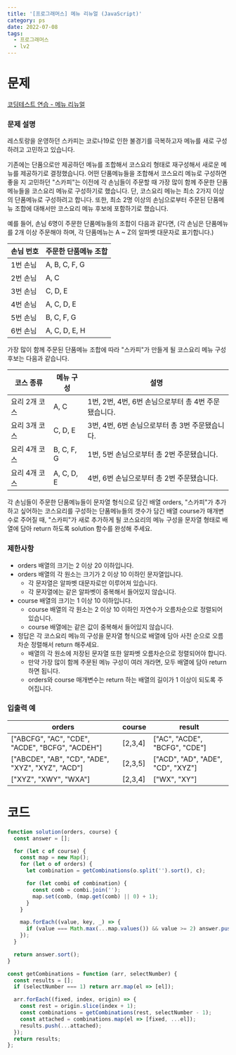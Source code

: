 ```yaml
---
title: '[프로그래머스] 메뉴 리뉴얼 (JavaScript)'
category: ps
date: 2022-07-08
tags:
  - 프로그래머스
  - lv2
---
```


# 문제

[코딩테스트 연습 - 메뉴 리뉴얼](https://school.programmers.co.kr/learn/courses/30/lessons/72411)

### 문제 설명

레스토랑을 운영하던 스카피는 코로나19로 인한 불경기를 극복하고자 메뉴를 새로 구성하려고 고민하고 있습니다.

기존에는 단품으로만 제공하던 메뉴를 조합해서 코스요리 형태로 재구성해서 새로운 메뉴를 제공하기로 결정했습니다. 어떤 단품메뉴들을 조합해서 코스요리 메뉴로 구성하면 좋을 지 고민하던 "스카피"는 이전에 각 손님들이 주문할 때 가장 많이 함께 주문한 단품메뉴들을 코스요리 메뉴로 구성하기로 했습니다.
단, 코스요리 메뉴는 최소 2가지 이상의 단품메뉴로 구성하려고 합니다. 또한, 최소 2명 이상의 손님으로부터 주문된 단품메뉴 조합에 대해서만 코스요리 메뉴 후보에 포함하기로 했습니다.

예를 들어, 손님 6명이 주문한 단품메뉴들의 조합이 다음과 같다면,
(각 손님은 단품메뉴를 2개 이상 주문해야 하며, 각 단품메뉴는 A ~ Z의 알파벳 대문자로 표기합니다.)

| 손님 번호 | 주문한 단품메뉴 조합 |
| --------- | -------------------- |
| 1번 손님  | A, B, C, F, G        |
| 2번 손님  | A, C                 |
| 3번 손님  | C, D, E              |
| 4번 손님  | A, C, D, E           |
| 5번 손님  | B, C, F, G           |
| 6번 손님  | A, C, D, E, H        |

가장 많이 함께 주문된 단품메뉴 조합에 따라 "스카피"가 만들게 될 코스요리 메뉴 구성 후보는 다음과 같습니다.

| 코스 종류     | 메뉴 구성  | 설명                                                 |
| ------------- | ---------- | ---------------------------------------------------- |
| 요리 2개 코스 | A, C       | 1번, 2번, 4번, 6번 손님으로부터 총 4번 주문됐습니다. |
| 요리 3개 코스 | C, D, E    | 3번, 4번, 6번 손님으로부터 총 3번 주문됐습니다.      |
| 요리 4개 코스 | B, C, F, G | 1번, 5번 손님으로부터 총 2번 주문됐습니다.           |
| 요리 4개 코스 | A, C, D, E | 4번, 6번 손님으로부터 총 2번 주문됐습니다.           |

각 손님들이 주문한 단품메뉴들이 문자열 형식으로 담긴 배열 orders, "스카피"가 추가하고 싶어하는 코스요리를 구성하는 단품메뉴들의 갯수가 담긴 배열 course가 매개변수로 주어질 때, "스카피"가 새로 추가하게 될 코스요리의 메뉴 구성을 문자열 형태로 배열에 담아 return 하도록 solution 함수를 완성해 주세요.

### 제한사항

- orders 배열의 크기는 2 이상 20 이하입니다.
- orders 배열의 각 원소는 크기가 2 이상 10 이하인 문자열입니다.
  - 각 문자열은 알파벳 대문자로만 이루어져 있습니다.
  - 각 문자열에는 같은 알파벳이 중복해서 들어있지 않습니다.
- course 배열의 크기는 1 이상 10 이하입니다.
  - course 배열의 각 원소는 2 이상 10 이하인 자연수가 오름차순으로 정렬되어 있습니다.
  - course 배열에는 같은 값이 중복해서 들어있지 않습니다.
- 정답은 각 코스요리 메뉴의 구성을 문자열 형식으로 배열에 담아 사전 순으로 오름차순 정렬해서 return 해주세요.
  - 배열의 각 원소에 저장된 문자열 또한 알파벳 오름차순으로 정렬되어야 합니다.
  - 만약 가장 많이 함께 주문된 메뉴 구성이 여러 개라면, 모두 배열에 담아 return 하면 됩니다.
  - orders와 course 매개변수는 return 하는 배열의 길이가 1 이상이 되도록 주어집니다.

### 입출력 예

| orders                                            | course  | result                            |
| ------------------------------------------------- | ------- | --------------------------------- |
| ["ABCFG", "AC", "CDE", "ACDE", "BCFG", "ACDEH"]   | [2,3,4] | ["AC", "ACDE", "BCFG", "CDE"]     |
| ["ABCDE", "AB", "CD", "ADE", "XYZ", "XYZ", "ACD"] | [2,3,5] | ["ACD", "AD", "ADE", "CD", "XYZ"] |
| ["XYZ", "XWY", "WXA"]                             | [2,3,4] | ["WX", "XY"]                      |

# 코드

```js
function solution(orders, course) {
  const answer = [];

  for (let c of course) {
    const map = new Map();
    for (let o of orders) {
      let combination = getCombinations(o.split('').sort(), c);

      for (let combi of combination) {
        const comb = combi.join('');
        map.set(comb, (map.get(comb) || 0) + 1);
      }
    }

    map.forEach((value, key, _) => {
      if (value === Math.max(...map.values()) && value >= 2) answer.push(key);
    });
  }

  return answer.sort();
}

const getCombinations = function (arr, selectNumber) {
  const results = [];
  if (selectNumber === 1) return arr.map(el => [el]);

  arr.forEach((fixed, index, origin) => {
    const rest = origin.slice(index + 1);
    const combinations = getCombinations(rest, selectNumber - 1);
    const attached = combinations.map(el => [fixed, ...el]);
    results.push(...attached);
  });
  return results;
};
```
